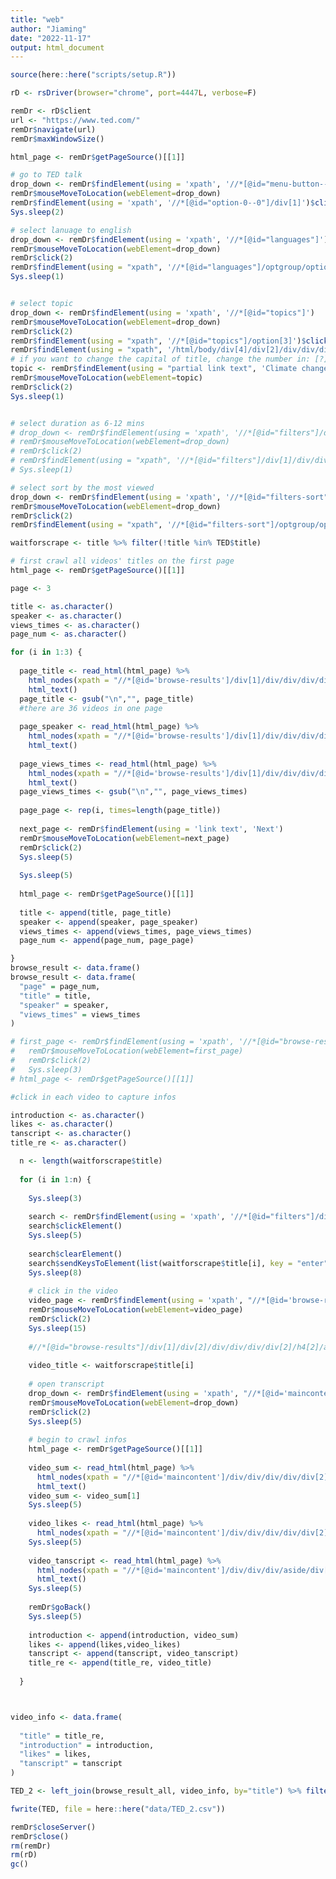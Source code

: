 ```yaml
---
title: "web"
author: "Jiaming"
date: "2022-11-17"
output: html_document
---
```


```r
source(here::here("scripts/setup.R"))
```

```r
rD <- rsDriver(browser="chrome", port=4447L, verbose=F)

remDr <- rD$client
url <- "https://www.ted.com/"
remDr$navigate(url)
remDr$maxWindowSize()

html_page <- remDr$getPageSource()[[1]]
```


```r
# go to TED talk
drop_down <- remDr$findElement(using = 'xpath', '//*[@id="menu-button--0"]/div')
remDr$mouseMoveToLocation(webElement=drop_down)
remDr$findElement(using = 'xpath', '//*[@id="option-0--0"]/div[1]')$clickElement()
Sys.sleep(2)

# select lanuage to english
drop_down <- remDr$findElement(using = 'xpath', '//*[@id="languages"]')
remDr$mouseMoveToLocation(webElement=drop_down)
remDr$click(2)
remDr$findElement(using = "xpath", '//*[@id="languages"]/optgroup/option[1]')$clickElement()
Sys.sleep(1)


# select topic 
drop_down <- remDr$findElement(using = 'xpath', '//*[@id="topics"]')
remDr$mouseMoveToLocation(webElement=drop_down)
remDr$click(2)
remDr$findElement(using = "xpath", '//*[@id="topics"]/option[3]')$clickElement()
remDr$findElement(using = "xpath", '/html/body/div[4]/div[2]/div/div/div/div[3]/ul[1]/li[3]/a')$clickElement()
# if you want to change the capital of title, change the number in: [?]/a of the xpath
topic <- remDr$findElement(using = "partial link text", 'Climate change')  ## put topic name here
remDr$mouseMoveToLocation(webElement=topic)
remDr$click(2)
Sys.sleep(1)


# select duration as 6-12 mins
# drop_down <- remDr$findElement(using = 'xpath', '//*[@id="filters"]/div[1]/div/div[2]/div[1]/div[1]/div/div[2]/div/div[3]/select')
# remDr$mouseMoveToLocation(webElement=drop_down)
# remDr$click(2)
# remDr$findElement(using = "xpath", '//*[@id="filters"]/div[1]/div/div[2]/div[1]/div[1]/div/div[2]/div/div[3]/select/option[3]')$clickElement()
# Sys.sleep(1)

# select sort by the most viewed
drop_down <- remDr$findElement(using = 'xpath', '//*[@id="filters-sort"]')
remDr$mouseMoveToLocation(webElement=drop_down)
remDr$click(2)
remDr$findElement(using = "xpath", '//*[@id="filters-sort"]/optgroup/option[2]')$clickElement()

```


```r
waitforscrape <- title %>% filter(!title %in% TED$title)
```



```r
# first crawl all videos' titles on the first page
html_page <- remDr$getPageSource()[[1]]

page <- 3

title <- as.character()
speaker <- as.character()
views_times <- as.character()
page_num <- as.character()

for (i in 1:3) {
  
  page_title <- read_html(html_page) %>% 
    html_nodes(xpath = "//*[@id='browse-results']/div[1]/div/div/div/div/div[2]/h4[2]/a") %>% 
    html_text() 
  page_title <- gsub("\n","", page_title)
  #there are 36 videos in one page
  
  page_speaker <- read_html(html_page) %>% 
    html_nodes(xpath = "//*[@id='browse-results']/div[1]/div/div/div/div/div[2]/h4[1]") %>% 
    html_text() 
  
  page_views_times <- read_html(html_page) %>% 
    html_nodes(xpath = "//*[@id='browse-results']/div[1]/div/div/div/div/div[2]/div/span/span") %>% 
    html_text() 
  page_views_times <- gsub("\n","", page_views_times)
  
  page_page <- rep(i, times=length(page_title))
  
  next_page <- remDr$findElement(using = 'link text', 'Next')
  remDr$mouseMoveToLocation(webElement=next_page)
  remDr$click(2)
  Sys.sleep(5)
  
  Sys.sleep(5)
  
  html_page <- remDr$getPageSource()[[1]]
  
  title <- append(title, page_title)
  speaker <- append(speaker, page_speaker)
  views_times <- append(views_times, page_views_times)
  page_num <- append(page_num, page_page)

}
browse_result <- data.frame()
browse_result <- data.frame(
  "page" = page_num,
  "title" = title,
  "speaker" = speaker,
  "views_times" = views_times
)

# first_page <- remDr$findElement(using = 'xpath', '//*[@id="browse-results"]/div[2]/div/a[2]')
#   remDr$mouseMoveToLocation(webElement=first_page)
#   remDr$click(2)
#   Sys.sleep(3)
# html_page <- remDr$getPageSource()[[1]]

```


```r
#click in each video to capture infos

introduction <- as.character()
likes <- as.character()
tanscript <- as.character()
title_re <- as.character()

  n <- length(waitforscrape$title)
  
  for (i in 1:n) {
    
    Sys.sleep(3)
    
    search <- remDr$findElement(using = 'xpath', '//*[@id="filters"]/div[1]/div/div[2]/div[1]/div[1]/div/div[1]/div/input')
    search$clickElement()
    Sys.sleep(5)
     
    search$clearElement()
    search$sendKeysToElement(list(waitforscrape$title[i], key = "enter"))
    Sys.sleep(8)
    
    # click in the video
    video_page <- remDr$findElement(using = 'xpath', "//*[@id='browse-results']/div[1]/div[1]/div/div/div/div[2]/h4[2]/a")
    remDr$mouseMoveToLocation(webElement=video_page)
    remDr$click(2)
    Sys.sleep(15)
    
    #//*[@id="browse-results"]/div[1]/div[2]/div/div/div/div[2]/h4[2]/a
    
    video_title <- waitforscrape$title[i]
    
    # open transcript
    drop_down <- remDr$findElement(using = 'xpath', "//*[@id='maincontent']/div/div/div/div/div[2]/div[3]/div[2]/button")
    remDr$mouseMoveToLocation(webElement=drop_down)
    remDr$click(2)
    Sys.sleep(5)
    
    # begin to crawl infos
    html_page <- remDr$getPageSource()[[1]]
    
    video_sum <- read_html(html_page) %>% 
      html_nodes(xpath = "//*[@id='maincontent']/div/div/div/div/div[2]/div[3]/div[1]/div[2]/div/div") %>% 
      html_text() 
    video_sum <- video_sum[1]
    Sys.sleep(5)
    
    video_likes <- read_html(html_page) %>% 
      html_nodes(xpath = "//*[@id='maincontent']/div/div/div/div/div[2]/div[1]/div[3]/button[1]/div/div/span") %>% html_text() 
    Sys.sleep(5)
    
    video_tanscript <- read_html(html_page) %>% 
      html_nodes(xpath = "//*[@id='maincontent']/div/div/div/aside/div[2]/div[2]/div/div/div[1]") %>%
      html_text() 
    Sys.sleep(5)
    
    remDr$goBack()
    Sys.sleep(5)
    
    introduction <- append(introduction, video_sum)
    likes <- append(likes,video_likes)
    tanscript <- append(tanscript, video_tanscript)
    title_re <- append(title_re, video_title)
  
  }



video_info <- data.frame(
  
  "title" = title_re,
  "introduction" = introduction,
  "likes" = likes,
  "tanscript" = tanscript
)
```


```r
TED_2 <- left_join(browse_result_all, video_info, by="title") %>% filter(!is.na(likes)) %>% rbind(TED)
```

```r
fwrite(TED, file = here::here("data/TED_2.csv"))
```



```r
remDr$closeServer()
remDr$close()
rm(remDr)
rm(rD)
gc()
```